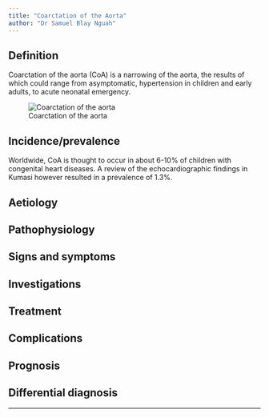 ```yaml
---
title: "Coarctation of the Aorta"
author: "Dr Samuel Blay Nguah"
---
```


## Definition

Coarctation of the aorta (CoA) is a narrowing of the aorta, the results of which could range from
asymptomatic, hypertension in children and early adults, to acute neonatal emergency.

![Coarctation of the aorta](images/cvs-coa.jpg){#fig-cvs-coa fig-align="center"}

## Incidence/prevalence

Worldwide, CoA is thought to occur in about 6-10% of children with congenital heart diseases. A
review of the echocardiographic findings in Kumasi however resulted in a prevalence of 1.3%.

## Aetiology

## Pathophysiology

## Signs and symptoms

## Investigations

## Treatment

## Complications

## Prognosis

## Differential diagnosis

----------------------------------------------------------------------------------------------------
